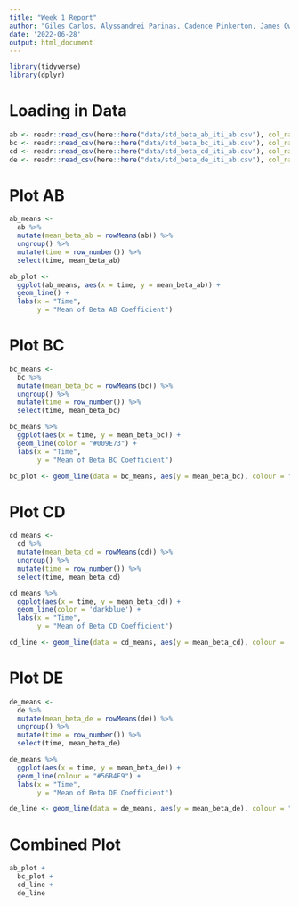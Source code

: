 ```yaml
---
title: "Week 1 Report"
author: "Giles Carlos, Alyssandrei Parinas, Cadence Pinkerton, James Owens, Mia Chiu "
date: '2022-06-28'
output: html_document
---
```


```r
library(tidyverse)
library(dplyr)

```

# Loading in Data

```r
ab <- readr::read_csv(here::here("data/std_beta_ab_iti_ab.csv"), col_names = FALSE)
bc <- readr::read_csv(here::here("data/std_beta_bc_iti_ab.csv"), col_names = FALSE)
cd <- readr::read_csv(here::here("data/std_beta_cd_iti_ab.csv"), col_names = FALSE)
de <- readr::read_csv(here::here("data/std_beta_de_iti_ab.csv"), col_names = FALSE)
```


# Plot AB

```r
ab_means <- 
  ab %>% 
  mutate(mean_beta_ab = rowMeans(ab)) %>% 
  ungroup() %>% 
  mutate(time = row_number()) %>% 
  select(time, mean_beta_ab)

ab_plot <- 
  ggplot(ab_means, aes(x = time, y = mean_beta_ab)) +
  geom_line() + 
  labs(x = "Time",
       y = "Mean of Beta AB Coefficient") 
```



# Plot BC

```r
bc_means <-
  bc %>% 
  mutate(mean_beta_bc = rowMeans(bc)) %>% 
  ungroup() %>% 
  mutate(time = row_number()) %>% 
  select(time, mean_beta_bc)

bc_means %>% 
  ggplot(aes(x = time, y = mean_beta_bc)) +
  geom_line(color = "#009E73") +
  labs(x = "Time",
       y = "Mean of Beta BC Coefficient")

bc_plot <- geom_line(data = bc_means, aes(y = mean_beta_bc), colour = "#009E73")
```



# Plot CD
```r
cd_means <- 
  cd %>% 
  mutate(mean_beta_cd = rowMeans(cd)) %>% 
  ungroup() %>% 
  mutate(time = row_number()) %>% 
  select(time, mean_beta_cd)

cd_means %>% 
  ggplot(aes(x = time, y = mean_beta_cd)) +
  geom_line(color = 'darkblue') + 
  labs(x = "Time",
       y = "Mean of Beta CD Coefficient") 

cd_line <- geom_line(data = cd_means, aes(y = mean_beta_cd), colour = 'darkblue')

```

# Plot DE

```r
de_means <- 
  de %>% 
  mutate(mean_beta_de = rowMeans(de)) %>% 
  ungroup() %>% 
  mutate(time = row_number()) %>% 
  select(time, mean_beta_de)

de_means %>% 
  ggplot(aes(x = time, y = mean_beta_de)) +
  geom_line(colour = "#56B4E9") + 
  labs(x = "Time",
       y = "Mean of Beta DE Coefficient") 

de_line <- geom_line(data = de_means, aes(y = mean_beta_de), colour = "#56B4E9")
```

# Combined Plot

```r
ab_plot +
  bc_plot +
  cd_line +
  de_line
```




